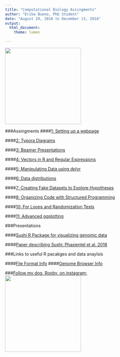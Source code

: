 ```yaml
---
title: "Computational Biology Assingments"
author: "Erika Bueno, PhD Student"
date: "August 29, 2018 to December 13, 2018"
output: 
  html_document: 
    theme: lumen

---
```

<img src="me.jpg" WIDTH=250 HEIGHT=250>

###Assingments
####[1: Setting up a webpage](https://eribue.github.io/COMP-BIOL/) 

####[2: Typora Diagrams](Lab2.html)

####[3: Beamer Presentations](Lab3.pdf)

####[4: Vectors in R and Regular Expressions](Lab4.html)

####[5: Manipulating Data using dplyr](Lab5.html)

####[6: Data distributions](Lab6.html)

####[7: Creating Fake Datasets to Explore Hypotheses](Lab7.html)

####[8: Organizing Code with Structured Programming](Lab8.html)

####[10: For Loops and Randomization Tests](Lab10.html)

####[11: Advanced ggplotting](Lab11.html)

###Presentations

####[Sushi R Package for visualizing genomic data](SushiPresentation.html)

####[Paper describing Sushi: Phasientel et al. 2018](https://www.ncbi.nlm.nih.gov/pmc/articles/PMC4173017/)


###Links to useful R pacakges and data anaylsis

####[File Format Info](https://genome.ucsc.edu/FAQ/FAQformat.html)
####[Genome Browser Info](http://homer.ucsd.edu/homer/basicTutorial/genomeBrowsers.html)

###[Follow my dog, Rooby, on instagram:](https://www.instagram.com/rooby_the_spicymeatball/)
<img src="spicy.jpg" WIDTH=250 HEIGHT=250>





